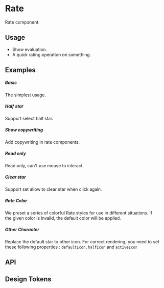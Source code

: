 
<Meta of={KitRateStories} />

# Rate

Rate component.

## Usage

- Show evaluation.
- A quick rating operation on something.

## Examples

##### Basic

The simplest usage.

<CustomCanvas content={Examples.Basic} source={Sources.Basic} id="rate-basic" />

##### Half star

Support select half star.

<CustomCanvas content={Examples.Half} source={Sources.Half} id="rate-half" />

##### Show copywriting

Add copywriting in rate components.

<CustomCanvas content={Examples.Copywriting} source={Sources.Copywriting} id="rate-copywriting" />

##### Read only

Read only, can't use mouse to interact.

<CustomCanvas content={Examples.Readonly} source={Sources.Readonly} id="rate-read-only" />

##### Clear star

Support set allow to clear star when click again.

<CustomCanvas content={Examples.Allowclear} source={Sources.Allowclear} id="rate-allow-clear" />

##### Rate Color

We preset a series of colorful Rate styles for use in different situations. If the given color is invalid, the default color will be applied.

<CustomCanvas content={Examples.Color} source={Sources.Color} id="rate-color" />

##### Other Character

Replace the default star to other icon. For correct rendering, you need to set these following properties : `defaultIcon`, `halfIcon` and `activeIcon`

<CustomCanvas content={Examples.Otherchar} source={Sources.Otherchar} id="rate-other-character" />

## API

<Canvas of={KitRateStories.Api} />

<Controls of={KitRateStories.Api} />


## Design Tokens

<DesignTokens path="components.Rate" tokens={fields?.components?.Rate} />